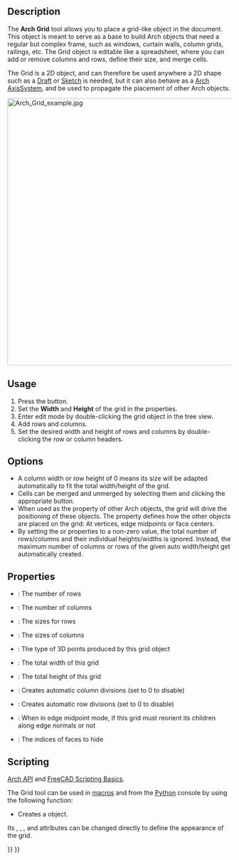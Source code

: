 <languages/>
<translate>

<!--T:22-->
{{Docnav
|[[Arch_AxisSystem|AxisSystem]]
|[[Arch_SectionPlane|SectionPlane]]
|[[BIM_Workbench|BIM]]
|IconL=Arch_AxisSystem.svg
|IconR=Arch_SectionPlane.svg
|IconC=Workbench_BIM.svg
}}

<!--T:27-->
{{VeryImportantMessage|THIS COMMAND IS PART OF THE INTEGRATED [[BIM_Workbench|BIM WORKBENCH]] IN V1.0<br>
This page has been updated for that version.}}

<!--T:23-->
{{GuiCommand
|Name=Arch Grid
|MenuLocation=Annotation → Grid
|Workbenches=[[BIM_Workbench|BIM]]
|SeeAlso=[[Arch_Axis|Arch Axis]], [[Arch_AxisSystem|Arch AxisSystem]]
}}

==Description== <!--T:2-->

<!--T:3-->
The '''Arch Grid''' tool allows you to place a grid-like object in the document. This object is meant to serve as a base to build Arch objects that need a regular but complex frame, such as windows, curtain walls, column grids, railings, etc. The Grid object is editable like a spreadsheet, where you can add or remove columns and rows, define their size, and merge cells.

<!--T:4-->
The Grid is a 2D object, and can therefore be used anywhere a 2D shape such as a [[Draft_Workbench|Draft]] or [[Sketcher_Workbench|Sketch]] is needed, but it can also behave as a [[Arch_AxisSystem|Arch AxisSystem]], and be used to propagate the placement of other Arch objects.

</translate>
[[Image:Arch Grid example.jpg|600px]]
<translate>
<!--T:6-->
{{Caption|An array of columns, a railing system, and a window, each based on an [[Arch_Grid|Arch Grid]] object.}}

==Usage== <!--T:7-->

<!--T:8-->
# Press the {{Button|[[Image:Arch_Grid.svg|16px]] [[Arch_Grid|Grid]]}} button.
# Set the '''Width''' and '''Height''' of the grid in the properties.
# Enter edit mode by double-clicking the grid object in the tree view.
# Add rows and columns.
# Set the desired width and height of rows and columns by double-clicking the row or column headers.

==Options== <!--T:9-->

<!--T:10-->
* A column width or row height of 0 means its size will be adapted automatically to fit the total width/height of the grid.
* Cells can be merged and unmerged by selecting them and clicking the appropriate button.
* When used as the {{PropertyData|Axis}} property of other Arch objects, the grid will drive the positioning of these objects. The {{PropertyData|Points Output}} property defines how the other objects are placed on the grid: At vertices, edge midpoints or face centers.
* By setting the {{PropertyData|Auto Height}} or {{PropertyData|Auto Width}} properties to a non-zero value, the total number of rows/columns and their individual heights/widths is ignored. Instead, the maximum number of columns or rows of the given auto width/height get automatically created.

==Properties== <!--T:11-->

<!--T:12-->
* {{PropertyData|Rows}}: The number of rows
* {{PropertyData|Columns}}: The number of columns
* {{PropertyData|Row Size}}: The sizes for rows
* {{PropertyData|Column Size}}: The sizes of columns
* {{PropertyData|Points Output}}: The type of 3D points produced by this grid object
* {{PropertyData|Width}}: The total width of this grid
* {{PropertyData|Height}}: The total height of this grid
* {{PropertyData|Auto Width}}: Creates automatic column divisions (set to 0 to disable)
* {{PropertyData|Auto Height}}: Creates automatic row divisions (set to 0 to disable)
* {{PropertyData|Reorient}}: When in edge midpoint mode, if this grid must reorient its children along edge normals or not
* {{PropertyData|Hidden Faces}}: The indices of faces to hide

==Scripting== <!--T:26-->

<!--T:13-->
{{Emphasis|See also:}} [[Arch_API|Arch API]] and [[FreeCAD_Scripting_Basics|FreeCAD Scripting Basics]].

<!--T:14-->
The Grid tool can be used in [[Macros|macros]] and from the [[Python|Python]] console by using the following function:

</translate>
{{Code|code=
Grid = makeGrid(name="Grid")
}}
<translate>

<!--T:16-->
* Creates a {{incode|Grid}} object.

<!--T:17-->
Its {{incode|Width}}, {{incode|Height}}, {{incode|Rows}}, and {{incode|Columns}} attributes can be changed directly to define the appearance of the grid.

</translate>
{{Code|code=
import FreeCAD, Draft, Arch
Grid = Arch.makeGrid()

Grid.Width = 5000
Grid.Height = 5000
Grid.Rows = 4
Grid.Columns = 6
FreeCAD.ActiveDocument.recompute()

Structure = Arch.makeStructure(length=200, width=200, height=100)
Draft.move(Structure, FreeCAD.Vector(-100, 0, 0))
Structure.Axis = Grid
FreeCAD.ActiveDocument.recompute() 
}}
<translate>


<!--T:15-->
{{Docnav
|[[Arch_AxisSystem|AxisSystem]]
|[[Arch_SectionPlane|SectionPlane]]
|[[BIM_Workbench|BIM]]
|IconL=Arch_AxisSystem.svg
|IconR=Arch_SectionPlane.svg
|IconC=Workbench_BIM.svg
}}

</translate>
{{BIM_Tools_navi{{#translation:}}}}
{{Userdocnavi{{#translation:}}}}